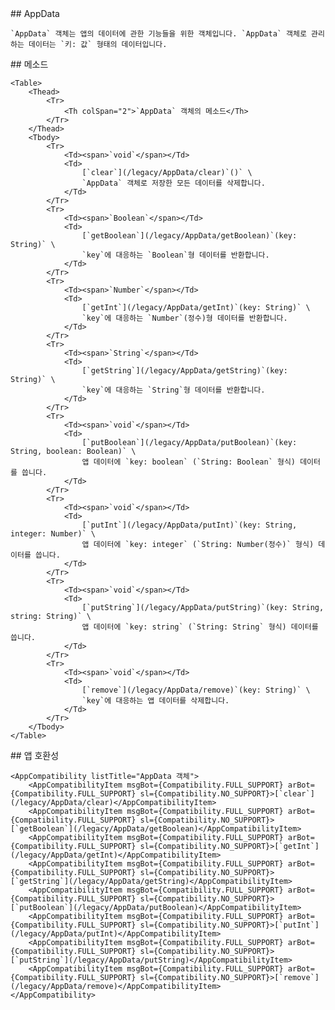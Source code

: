 
<Section>
    ## AppData

    `AppData` 객체는 앱의 데이터에 관한 기능들을 위한 객체입니다. `AppData` 객체로 관리하는 데이터는 `키: 값` 형태의 데이터입니다.
</Section>
<Section>
    ## 메소드

    <Table>
        <Thead>
            <Tr>
                <Th colSpan="2">`AppData` 객체의 메소드</Th>
            </Tr>
        </Thead>
        <Tbody>
            <Tr>
                <Td><span>`void`</span></Td>
                <Td>
                    [`clear`](/legacy/AppData/clear)`()` \
                    `AppData` 객체로 저장한 모든 데이터를 삭제합니다.
                </Td>
            </Tr>
            <Tr>
                <Td><span>`Boolean`</span></Td>
                <Td>
                    [`getBoolean`](/legacy/AppData/getBoolean)`(key: String)` \
                    `key`에 대응하는 `Boolean`형 데이터를 반환합니다.
                </Td>
            </Tr>
            <Tr>
                <Td><span>`Number`</span></Td>
                <Td>
                    [`getInt`](/legacy/AppData/getInt)`(key: String)` \
                    `key`에 대응하는 `Number`(정수)형 데이터를 반환합니다.
                </Td>
            </Tr>
            <Tr>
                <Td><span>`String`</span></Td>
                <Td>
                    [`getString`](/legacy/AppData/getString)`(key: String)` \
                    `key`에 대응하는 `String`형 데이터를 반환합니다.
                </Td>
            </Tr>
            <Tr>
                <Td><span>`void`</span></Td>
                <Td>
                    [`putBoolean`](/legacy/AppData/putBoolean)`(key: String, boolean: Boolean)` \
                    앱 데이터에 `key: boolean` (`String: Boolean` 형식) 데이터를 씁니다.
                </Td>
            </Tr>
            <Tr>
                <Td><span>`void`</span></Td>
                <Td>
                    [`putInt`](/legacy/AppData/putInt)`(key: String, integer: Number)` \
                    앱 데이터에 `key: integer` (`String: Number(정수)` 형식) 데이터를 씁니다.
                </Td>
            </Tr>
            <Tr>
                <Td><span>`void`</span></Td>
                <Td>
                    [`putString`](/legacy/AppData/putString)`(key: String, string: String)` \
                    앱 데이터에 `key: string` (`String: String` 형식) 데이터를 씁니다.
                </Td>
            </Tr>
            <Tr>
                <Td><span>`void`</span></Td>
                <Td>
                    [`remove`](/legacy/AppData/remove)`(key: String)` \
                    `key`에 대응하는 앱 데이터를 삭제합니다.
                </Td>
            </Tr>
        </Tbody>
    </Table>
</Section>
<Section>
    ## 앱 호환성

    <AppCompatibility listTitle="AppData 객체">
        <AppCompatibilityItem msgBot={Compatibility.FULL_SUPPORT} arBot={Compatibility.FULL_SUPPORT} sl={Compatibility.NO_SUPPORT}>[`clear`](/legacy/AppData/clear)</AppCompatibilityItem>
        <AppCompatibilityItem msgBot={Compatibility.FULL_SUPPORT} arBot={Compatibility.FULL_SUPPORT} sl={Compatibility.NO_SUPPORT}>[`getBoolean`](/legacy/AppData/getBoolean)</AppCompatibilityItem>
        <AppCompatibilityItem msgBot={Compatibility.FULL_SUPPORT} arBot={Compatibility.FULL_SUPPORT} sl={Compatibility.NO_SUPPORT}>[`getInt`](/legacy/AppData/getInt)</AppCompatibilityItem>
        <AppCompatibilityItem msgBot={Compatibility.FULL_SUPPORT} arBot={Compatibility.FULL_SUPPORT} sl={Compatibility.NO_SUPPORT}>[`getString`](/legacy/AppData/getString)</AppCompatibilityItem>
        <AppCompatibilityItem msgBot={Compatibility.FULL_SUPPORT} arBot={Compatibility.FULL_SUPPORT} sl={Compatibility.NO_SUPPORT}>[`putBoolean`](/legacy/AppData/putBoolean)</AppCompatibilityItem>
        <AppCompatibilityItem msgBot={Compatibility.FULL_SUPPORT} arBot={Compatibility.FULL_SUPPORT} sl={Compatibility.NO_SUPPORT}>[`putInt`](/legacy/AppData/putInt)</AppCompatibilityItem>
        <AppCompatibilityItem msgBot={Compatibility.FULL_SUPPORT} arBot={Compatibility.FULL_SUPPORT} sl={Compatibility.NO_SUPPORT}>[`putString`](/legacy/AppData/putString)</AppCompatibilityItem>
        <AppCompatibilityItem msgBot={Compatibility.FULL_SUPPORT} arBot={Compatibility.FULL_SUPPORT} sl={Compatibility.NO_SUPPORT}>[`remove`](/legacy/AppData/remove)</AppCompatibilityItem>
    </AppCompatibility>
</Section>